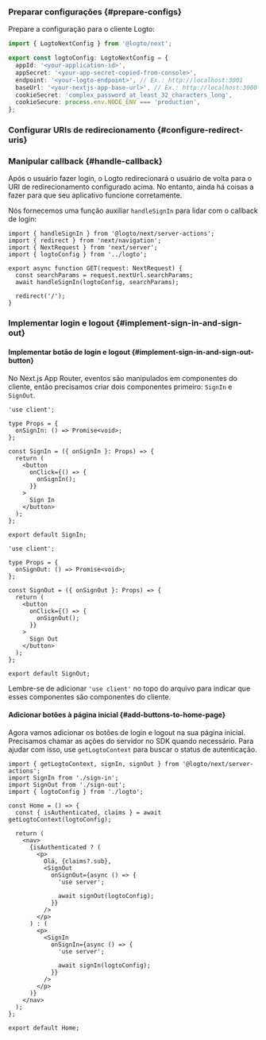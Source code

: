 

### Preparar configurações \{#prepare-configs}

Prepare a configuração para o cliente Logto:

```ts title="app/logto.ts"
import { LogtoNextConfig } from '@logto/next';

export const logtoConfig: LogtoNextConfig = {
  appId: '<your-application-id>',
  appSecret: '<your-app-secret-copied-from-console>',
  endpoint: '<your-logto-endpoint>', // Ex.: http://localhost:3001
  baseUrl: '<your-nextjs-app-base-url>', // Ex.: http://localhost:3000
  cookieSecret: 'complex_password_at_least_32_characters_long',
  cookieSecure: process.env.NODE_ENV === 'production',
};
```

### Configurar URIs de redirecionamento \{#configure-redirect-uris}

<SignInFlowSummary />

<AssumingUrl />

<WebConfigureRedirectUris />

### Manipular callback \{#handle-callback}

Após o usuário fazer login, o Logto redirecionará o usuário de volta para o URI de redirecionamento configurado acima. No entanto, ainda há coisas a fazer para que seu aplicativo funcione corretamente.

Nós fornecemos uma função auxiliar `handleSignIn` para lidar com o callback de login:

```tsx title="app/callback/route.ts"
import { handleSignIn } from '@logto/next/server-actions';
import { redirect } from 'next/navigation';
import { NextRequest } from 'next/server';
import { logtoConfig } from '../logto';

export async function GET(request: NextRequest) {
  const searchParams = request.nextUrl.searchParams;
  await handleSignIn(logtoConfig, searchParams);

  redirect('/');
}
```

### Implementar login e logout \{#implement-sign-in-and-sign-out}

#### Implementar botão de login e logout \{#implement-sign-in-and-sign-out-button}

No Next.js App Router, eventos são manipulados em componentes do cliente, então precisamos criar dois componentes primeiro: `SignIn` e `SignOut`.

```tsx title="app/sign-in.tsx"
'use client';

type Props = {
  onSignIn: () => Promise<void>;
};

const SignIn = ({ onSignIn }: Props) => {
  return (
    <button
      onClick={() => {
        onSignIn();
      }}
    >
      Sign In
    </button>
  );
};

export default SignIn;
```

```tsx title="app/sign-out.tsx"
'use client';

type Props = {
  onSignOut: () => Promise<void>;
};

const SignOut = ({ onSignOut }: Props) => {
  return (
    <button
      onClick={() => {
        onSignOut();
      }}
    >
      Sign Out
    </button>
  );
};

export default SignOut;
```

Lembre-se de adicionar `'use client'` no topo do arquivo para indicar que esses componentes são componentes do cliente.

#### Adicionar botões à página inicial \{#add-buttons-to-home-page}

<ServerActionsTip />

Agora vamos adicionar os botões de login e logout na sua página inicial. Precisamos chamar as ações do servidor no SDK quando necessário. Para ajudar com isso, use `getLogtoContext` para buscar o status de autenticação.

```tsx title="app/page.tsx"
import { getLogtoContext, signIn, signOut } from '@logto/next/server-actions';
import SignIn from './sign-in';
import SignOut from './sign-out';
import { logtoConfig } from './logto';

const Home = () => {
  const { isAuthenticated, claims } = await getLogtoContext(logtoConfig);

  return (
    <nav>
      {isAuthenticated ? (
        <p>
          Olá, {claims?.sub},
          <SignOut
            onSignOut={async () => {
              'use server';

              await signOut(logtoConfig);
            }}
          />
        </p>
      ) : (
        <p>
          <SignIn
            onSignIn={async () => {
              'use server';

              await signIn(logtoConfig);
            }}
          />
        </p>
      )}
    </nav>
  );
};

export default Home;
```

<Checkpoint />
